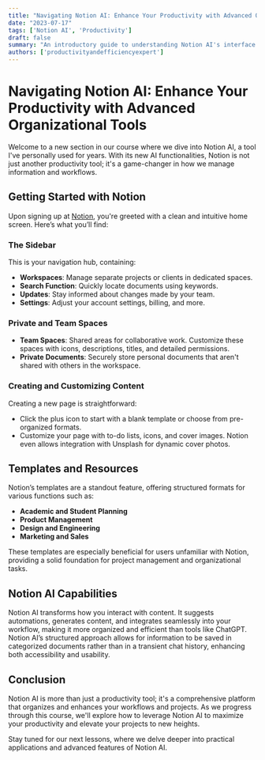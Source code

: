 ```yaml
---
title: "Navigating Notion AI: Enhance Your Productivity with Advanced Organizational Tools"
date: "2023-07-17"
tags: ['Notion AI', 'Productivity']
draft: false
summary: "An introductory guide to understanding Notion AI's interface and how its structured workflow can revolutionize your project management and content creation."
authors: ['productivityandefficiencyexpert']
---
```


# Navigating Notion AI: Enhance Your Productivity with Advanced Organizational Tools

Welcome to a new section in our course where we dive into Notion AI, a tool I've personally used for years. With its new AI functionalities, Notion is not just another productivity tool; it's a game-changer in how we manage information and workflows.

## Getting Started with Notion

Upon signing up at [Notion](https://www.notion.so), you're greeted with a clean and intuitive home screen. Here’s what you’ll find:

### The Sidebar

This is your navigation hub, containing:
- **Workspaces**: Manage separate projects or clients in dedicated spaces.
- **Search Function**: Quickly locate documents using keywords.
- **Updates**: Stay informed about changes made by your team.
- **Settings**: Adjust your account settings, billing, and more.

### Private and Team Spaces

- **Team Spaces**: Shared areas for collaborative work. Customize these spaces with icons, descriptions, titles, and detailed permissions.
- **Private Documents**: Securely store personal documents that aren't shared with others in the workspace.

### Creating and Customizing Content

Creating a new page is straightforward:
- Click the plus icon to start with a blank template or choose from pre-organized formats.
- Customize your page with to-do lists, icons, and cover images. Notion even allows integration with Unsplash for dynamic cover photos.

## Templates and Resources

Notion’s templates are a standout feature, offering structured formats for various functions such as:
- **Academic and Student Planning**
- **Product Management**
- **Design and Engineering**
- **Marketing and Sales**

These templates are especially beneficial for users unfamiliar with Notion, providing a solid foundation for project management and organizational tasks.

## Notion AI Capabilities

Notion AI transforms how you interact with content. It suggests automations, generates content, and integrates seamlessly into your workflow, making it more organized and efficient than tools like ChatGPT. Notion AI’s structured approach allows for information to be saved in categorized documents rather than in a transient chat history, enhancing both accessibility and usability.

## Conclusion

Notion AI is more than just a productivity tool; it's a comprehensive platform that organizes and enhances your workflows and projects. As we progress through this course, we'll explore how to leverage Notion AI to maximize your productivity and elevate your projects to new heights.

Stay tuned for our next lessons, where we delve deeper into practical applications and advanced features of Notion AI.

